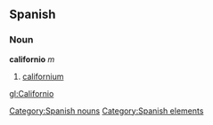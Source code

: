 == Spanish == {{wikipediaAlt|californium}}
=== Noun ===
'''californio''' ''m''
# [[californium]]

[[Category:Spanish nouns]]
[[Category:Spanish elements]]

[[gl:Californio]]